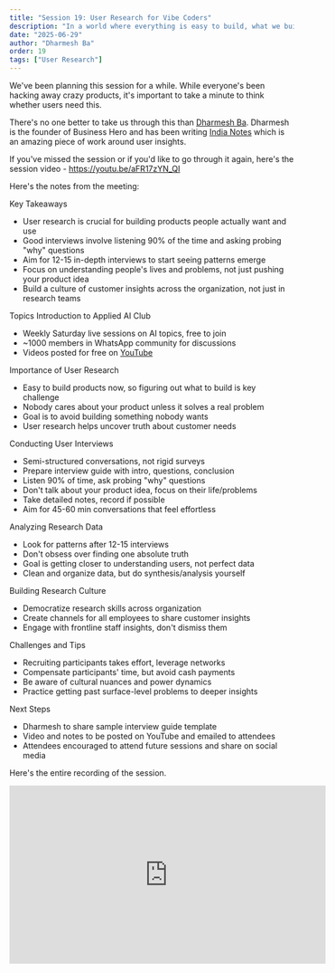 ```yaml
---
title: "Session 19: User Research for Vibe Coders"
description: "In a world where everything is easy to build, what we build becomes more important."
date: "2025-06-29"
author: "Dharmesh Ba"
order: 19
tags: ["User Research"]
---
```


We've been planning this session for a while. While everyone's been hacking away crazy products, it's important to take a minute to think whether users need this. 

There's no one better to take us through this than [Dharmesh Ba](https://www.linkedin.com/in/dharmeshba/). Dharmesh is the founder of Business Hero and has been writing [India Notes](https://newsletter.theindianotes.com/) which is an amazing piece of work around user insights. 

If you've missed the session or if you'd like to go through it again, here's the session video - https://youtu.be/aFR17zYN_QI

Here's the notes from the meeting: 

Key Takeaways
- User research is crucial for building products people actually want and use
- Good interviews involve listening 90% of the time and asking probing "why" questions
- Aim for 12-15 in-depth interviews to start seeing patterns emerge
- Focus on understanding people's lives and problems, not just pushing your product idea
- Build a culture of customer insights across the organization, not just in research teams

Topics
Introduction to Applied AI Club
- Weekly Saturday live sessions on AI topics, free to join
- ~1000 members in WhatsApp community for discussions
- Videos posted for free on [YouTube](https://www.youtube.com/@applied_ai_club)

Importance of User Research
- Easy to build products now, so figuring out what to build is key challenge
- Nobody cares about your product unless it solves a real problem
- Goal is to avoid building something nobody wants
- User research helps uncover truth about customer needs

Conducting User Interviews
- Semi-structured conversations, not rigid surveys
- Prepare interview guide with intro, questions, conclusion
- Listen 90% of time, ask probing "why" questions
- Don't talk about your product idea, focus on their life/problems
- Take detailed notes, record if possible
- Aim for 45-60 min conversations that feel effortless

Analyzing Research Data
- Look for patterns after 12-15 interviews
- Don't obsess over finding one absolute truth
- Goal is getting closer to understanding users, not perfect data
- Clean and organize data, but do synthesis/analysis yourself

Building Research Culture
- Democratize research skills across organization
- Create channels for all employees to share customer insights
- Engage with frontline staff insights, don't dismiss them

Challenges and Tips
- Recruiting participants takes effort, leverage networks
- Compensate participants' time, but avoid cash payments
- Be aware of cultural nuances and power dynamics
- Practice getting past surface-level problems to deeper insights

Next Steps
- Dharmesh to share sample interview guide template
- Video and notes to be posted on YouTube and emailed to attendees
- Attendees encouraged to attend future sessions and share on social media

Here's the entire recording of the session.

<div style={{ display: 'flex', justifyContent: 'center', margin: '2rem 0' }}>
  <iframe 
    width="560" 
    height="315" 
    src="https://www.youtube.com/embed/aFR17zYN_QI" 
    title="Applied AI Session 19: User Research for Vibe Coders" 
    frameBorder="0" 
    allow="accelerometer; autoplay; clipboard-write; encrypted-media; gyroscope; picture-in-picture" 
    allowFullScreen
  ></iframe>
</div>
